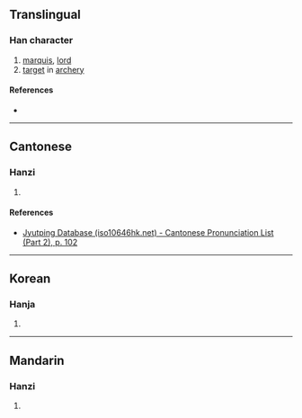 {{character info/new}}
==Translingual==

===Han character===
{{Han char|rn=50|rad=巾|as=09|sn=12|four=|canj=LBONK|ids=⿰巾侯}}

# [[marquis]], [[lord]]
# [[target]] in [[archery]]

====References====
* {{Han ref|kx=0334.050|dkj=08981|dj=0641.090|hdz=10747.160|uh=5E3F|ud=24127}}

----

==Cantonese==

===Hanzi===
{{yue-hanzi|jyut=[[hau4]]|y=hau4}}

# {{rfdef|yue|sort=巾09}}

====References====
* [http://www.iso10646hk.net/jp/document/download.jsp Jyutping Database (iso10646hk.net) - Cantonese Pronunciation List (Part 2), p. 102]

----

==Korean==

===Hanja===
{{ko-hanja|hangeul=후|rv=hu|mr=hu}}

# {{rfdef|ko|sort=巾09}}

----

==Mandarin==

===Hanzi===
{{cmn-hanzi|pin=[[hóu]] ([[hou2]])|wg=hou<sup>2</sup>}}

# {{rfdef|cmn|sort=巾09}}